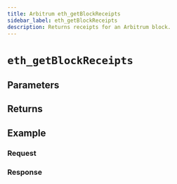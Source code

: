 ```yaml
---
title: Arbitrum eth_getBlockReceipts
sidebar_label: eth_getBlockReceipts
description: Returns receipts for an Arbitrum block.
---
```




# `eth_getBlockReceipts`

<Description />

## Parameters


<Params />

## Returns


<Returns />

## Example


<Example />

### Request


<Request />

### Response


<Response />